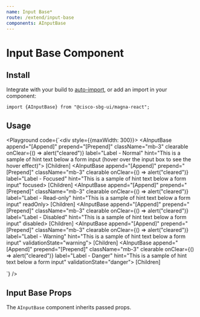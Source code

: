 ```yaml
---
name: Input Base*
route: /extend/input-base
components: AInputBase
---
```


# Input Base Component

## Install

Integrate with your build to [auto-import](/#integrating), or add an import in your component:

```
import {AInputBase} from "@cisco-sbg-ui/magna-react";
```

## Usage

<Playground
  code={`<div style={{maxWidth: 300}}>
  <AInputBase
    append="[Append]"
    prepend="[Prepend]"
    className="mb-3"
    clearable
    onClear={() => alert("cleared")}
    label="Label - Normal"
    hint="This is a sample of hint text below a form input (hover over the input box to see the hover effect)">
    [Children]
  </AInputBase>
  <AInputBase
    append="[Append]"
    prepend="[Prepend]"
    className="mb-3"
    clearable
    onClear={() => alert("cleared")}
    label="Label - Focused"
    hint="This is a sample of hint text below a form input"
    focused>
    [Children]
  </AInputBase>
  <AInputBase
    append="[Append]"
    prepend="[Prepend]"
    className="mb-3"
    clearable
    onClear={() => alert("cleared")}
    label="Label - Read-only"
    hint="This is a sample of hint text below a form input"
    readOnly>
    [Children]
  </AInputBase>
  <AInputBase
    append="[Append]"
    prepend="[Prepend]"
    className="mb-3"
    clearable
    onClear={() => alert("cleared")}
    label="Label - Disabled"
    hint="This is a sample of hint text below a form input"
    disabled>
    [Children]
  </AInputBase>
  <AInputBase
    append="[Append]"
    prepend="[Prepend]"
    className="mb-3"
    clearable
    onClear={() => alert("cleared")}
    label="Label - Warning"
    hint="This is a sample of hint text below a form input"
    validationState="warning">
    [Children]
  </AInputBase>
  <AInputBase
    append="[Append]"
    prepend="[Prepend]"
    className="mb-3"
    clearable
    onClear={() => alert("cleared")}
    label="Label - Danger"
    hint="This is a sample of hint text below a form input"
    validationState="danger">
    [Children]
  </AInputBase>
</div>
`}
/>

## Input Base Props

The `AInputBase` component inherits passed props.

<Props of="AInputBase" />
